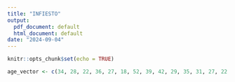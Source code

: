```yaml
---
title: "INFIESTO"
output:
  pdf_document: default
  html_document: default
date: "2024-09-04"
---
```


```r
knitr::opts_chunk$set(echo = TRUE)

age_vector <- c(34, 28, 22, 36, 27, 18, 52, 39, 42, 29, 35, 31, 27, 22, 37, 34, 19, 20, 57, 49, 50, 37, 46, 25, 17, 37, 42, 53, 41, 51, 35, 24, 33, 41.
```
